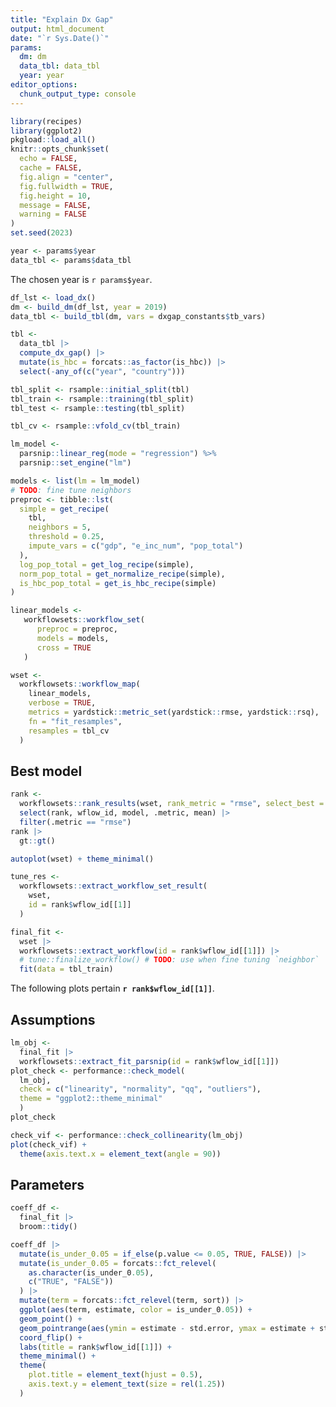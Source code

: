 ```yaml
---
title: "Explain Dx Gap"
output: html_document
date: "`r Sys.Date()`"
params:
  dm: dm
  data_tbl: data_tbl
  year: year
editor_options: 
  chunk_output_type: console
---
```


```r
library(recipes)
library(ggplot2)
pkgload::load_all()
knitr::opts_chunk$set(
  echo = FALSE, 
  cache = FALSE, 
  fig.align = "center", 
  fig.fullwidth = TRUE,
  fig.height = 10,
  message = FALSE, 
  warning = FALSE
)
set.seed(2023)
```

```r
year <- params$year
data_tbl <- params$data_tbl
```

The chosen year is `r params$year`.

```r
df_lst <- load_dx()
dm <- build_dm(df_lst, year = 2019)
data_tbl <- build_tbl(dm, vars = dxgap_constants$tb_vars)
```


```r
tbl <- 
  data_tbl |> 
  compute_dx_gap() |> 
  mutate(is_hbc = forcats::as_factor(is_hbc)) |> 
  select(-any_of(c("year", "country")))
```

```r
tbl_split <- rsample::initial_split(tbl)
tbl_train <- rsample::training(tbl_split)
tbl_test <- rsample::testing(tbl_split)
```

```r
tbl_cv <- rsample::vfold_cv(tbl_train)
```

```r
lm_model <-
  parsnip::linear_reg(mode = "regression") %>%
  parsnip::set_engine("lm")
```

```r
models <- list(lm = lm_model)
# TODO: fine tune neighbors
preproc <- tibble::lst(
  simple = get_recipe(
    tbl, 
    neighbors = 5, 
    threshold = 0.25,
    impute_vars = c("gdp", "e_inc_num", "pop_total")
  ),
  log_pop_total = get_log_recipe(simple),
  norm_pop_total = get_normalize_recipe(simple),
  is_hbc_pop_total = get_is_hbc_recipe(simple)
)
```

```r
linear_models <- 
   workflowsets::workflow_set(
      preproc = preproc,
      models = models,
      cross = TRUE
   ) 
```

```r
wset <- 
  workflowsets::workflow_map(
    linear_models, 
    verbose = TRUE,
    metrics = yardstick::metric_set(yardstick::rmse, yardstick::rsq),
    fn = "fit_resamples",
    resamples = tbl_cv
  )
```

## Best model

```r
rank <- 
  workflowsets::rank_results(wset, rank_metric = "rmse", select_best = TRUE) |> 
  select(rank, wflow_id, model, .metric, mean) |> 
  filter(.metric == "rmse")
rank |> 
  gt::gt()
```

```r
autoplot(wset) + theme_minimal()
```

```r
tune_res <- 
  workflowsets::extract_workflow_set_result(
    wset, 
    id = rank$wflow_id[[1]]
  ) 
```

```r
final_fit <- 
  wset |> 
  workflowsets::extract_workflow(id = rank$wflow_id[[1]]) |> 
  # tune::finalize_workflow() # TODO: use when fine tuning `neighbor`
  fit(data = tbl_train)
```

The following plots pertain **`r rank$wflow_id[[1]]`**.

## Assumptions

```r
lm_obj <- 
  final_fit |> 
  workflowsets::extract_fit_parsnip(id = rank$wflow_id[[1]])
plot_check <- performance::check_model(
  lm_obj, 
  check = c("linearity", "normality", "qq", "outliers"),
  theme = "ggplot2::theme_minimal"
  )
plot_check
```

```r
check_vif <- performance::check_collinearity(lm_obj)
plot(check_vif) +
  theme(axis.text.x = element_text(angle = 90))
```

## Parameters

```r
coeff_df <- 
  final_fit |> 
  broom::tidy() 

coeff_df |> 
  mutate(is_under_0.05 = if_else(p.value <= 0.05, TRUE, FALSE)) |> 
  mutate(is_under_0.05 = forcats::fct_relevel(
    as.character(is_under_0.05), 
    c("TRUE", "FALSE"))
  ) |> 
  mutate(term = forcats::fct_relevel(term, sort)) |> 
  ggplot(aes(term, estimate, color = is_under_0.05)) +
  geom_point() +
  geom_pointrange(aes(ymin = estimate - std.error, ymax = estimate + std.error)) +
  coord_flip() +
  labs(title = rank$wflow_id[[1]]) +
  theme_minimal() +
  theme(
    plot.title = element_text(hjust = 0.5), 
    axis.text.y = element_text(size = rel(1.25))
  )
```
